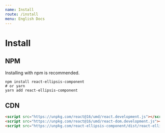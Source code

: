 ```yaml
---
name: Install
route: /install
menu: English Docs
---
```


# Install

## NPM

Installing with npm is recommended.

```shell
npm install react-ellipsis-component
# or yarn
yarn add react-ellipsis-component
```

## CDN

```html
<script src="https://unpkg.com/react@16/umd/react.development.js"></script>
<script src="https://unpkg.com/react@16/umd/react-dom.development.js"></script>
<script src="https://unpkg.com/react-ellipsis-component/dist/react-ellipsis-component.cjs.production.min.js"></script>
```
